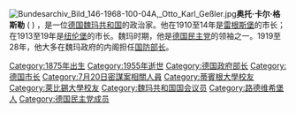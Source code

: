 [[File:Bundesarchiv_Bild_146-1968-100-04A,_Otto_Karl_Geßler.jpg|thumb]]'''奥托·卡尔·格斯勒''' ({{lang-de|Otto Karl Geßler}} {{bd|1875年|2月6日|1955年|3月24日}}) ，是一位[[德国|德国]][[魏玛共和国|魏玛共和国]]的政治家。他在1910至14年是[[雷根斯堡|雷根斯堡]]的市长；在1913至19年是[[纽伦堡|纽伦堡]]的市长。魏玛时期，他是[[德国民主党|德国民主党]]的领袖之一。1919至28年，他大多在魏玛政府的内阁担任[[德国国防部长|国防部长]]。

{{start box}}
{{succession box | 1=[[古斯塔夫·诺斯克|古斯塔夫·诺斯克]] | 2=[[威廉·格勒纳|威廉·格勒纳]] | 3=[[德国国防部长|德国国防部长]] | 4=1920-28年 }}
{{succession box | 1=[[马丁·希勒|马丁·希勒]] (Martin Schiele) | 2=[[威廉·库尔茨|威廉·库尔茨]] (Wilhelm Külz) | 3=[[德国内政部长|德国内政部长]] | 4=1925-26年 }}
{{end box}}

{{Authority control}}
{{德国人物小作品}}
{{DEFAULTSORT: Gessler, Otto}}
[[Category:1875年出生|Category:1875年出生]]
[[Category:1955年逝世|Category:1955年逝世]]
[[Category:德国政府部长|Category:德国政府部长]]
[[Category:德国市长|Category:德国市长]]
[[Category:7月20日密謀案相關人員|Category:7月20日密謀案相關人員]]
[[Category:蒂賓根大學校友|Category:蒂賓根大學校友]]
[[Category:萊比錫大學校友|Category:萊比錫大學校友]]
[[Category:魏玛共和国国会议员|Category:魏玛共和国国会议员]]
[[Category:路德维希堡人|Category:路德维希堡人]]
[[Category:德国民主党成员|Category:德国民主党成员]]